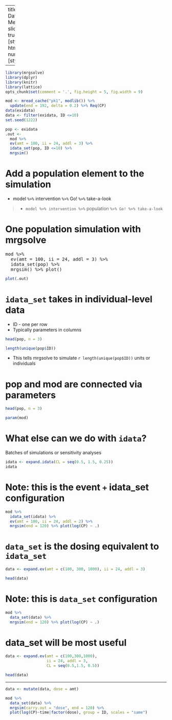
---
title: Introduction to <grn>mrgsolve</grn><BR>Data Sets
author: Kyle T. Baron
date: Metrum Research Group, LLC
output: 
  slidy_presentation:
    number_sections: true
    css: [styles/slidystyles.css,styles/colors.css]
  html_document:
    theme: united
    number_sections: true
    toc: true
    css: [styles/htmlstyles.css,styles/colors.css]

---



```r
library(mrgsolve)
library(dplyr)
library(knitr)
library(lattice)
opts_chunk$set(comment = '.', fig.height = 5, fig.width = 9)
```

```r
mod <- mread_cache("pk1", modlib()) %>% 
  update(end = 192, delta = 0.2) %>% Req(CP)
data(exidata)
data <- filter(exidata, ID <=10)
set.seed(1222)
```

```r
pop <- exidata
.out <- 
  mod %>% 
  ev(amt = 100, ii = 24, addl = 3) %>% 
  idata_set(pop, ID <=10) %>%
  mrgsim()
```

# Add a population element to the simulation


- <red>model</red> `%>%` <blu>intervention</blu> `%>%` <grn>Go!</grn> `%>%`  <purp>take-a-look</purp> 

> - `model %>% intervention %>%` <orng>population</orng> `%>% Go! %>% take-a-look`


# One population simulation with mrgsolve

<pre>
mod %>% 
  ev(amt = 100, ii = 24, addl = 3) %>% 
  <grn>idata_set(</grn><red>pop</red><grn>)</grn> %>%
  mrgsim() %>% plot()
</pre>

```r
plot(.out)
```

# `idata_set` takes in individual-level data

- ID  - one per row
- Typically parameters in columns

```r
head(pop, n = 3)

length(unique(pop$ID))
```

- This tells mrgsolve to simulate `r length(unique(pop$ID))` units or individuals

# <red>pop</red> and <purp>mod</purp> are connected via <blu>parameters</blu>

```r
head(pop, n = 3)
```

```r
param(mod)
```

# What else can we do with `idata`?

Batches of simulations or sensitivity analyses

```r
idata <- expand.idata(CL = seq(0.5, 1.5, 0.25))
idata
```


# Note: this is the <grn>event</grn> `+` <blu>idata_set</blu> configuration


```r
mod %>% 
  idata_set(idata) %>% 
  ev(amt = 100, ii = 24, addl = 2) %>% 
  mrgsim(end = 120) %>% plot(log(CP) ~ .)
```


# `data_set` is the dosing equivalent to `idata_set`


```r
data <- expand.ev(amt = c(100, 300, 1000), ii = 24, addl = 3)

head(data)
```

# Note: this is `data_set` configuration

```r
mod %>% 
  data_set(data) %>% 
  mrgsim(end = 120) %>% plot(log(CP) ~ .)
```



# <grn>data_set</grn> will be most useful

```r
data <- expand.ev(amt = c(100,300,1000), 
                  ii = 24, addl = 3, 
                  CL = seq(0.5,1.5, 0.5)) 

head(data)
```

---
```r
data <- mutate(data, dose = amt)

mod %>% 
  data_set(data) %>% 
  mrgsim(carry.out = "dose", end = 120) %>% 
  plot(log(CP)~time|factor(dose), group = ID, scales = "same")
```




